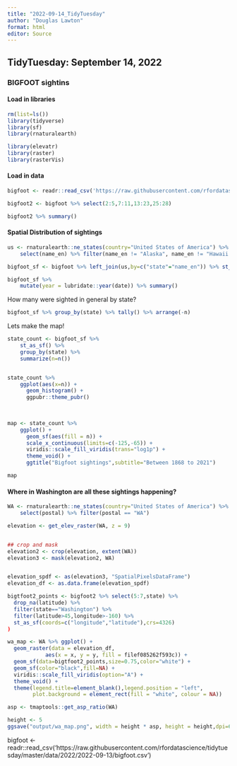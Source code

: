 ```yaml
---
title: "2022-09-14_TidyTuesday"
author: "Douglas Lawton"
format: html
editor: Source
---
```


## TidyTuesday: September 14, 2022

### BIGFOOT sightins

#### Load in libraries

```r
rm(list=ls())
library(tidyverse)
library(sf)
library(rnaturalearth)

library(elevatr)
library(raster)
library(rasterVis)
```



#### Load in data

```r
bigfoot <- readr::read_csv('https://raw.githubusercontent.com/rfordatascience/tidytuesday/master/data/2022/2022-09-13/bigfoot.csv')

bigfoot2 <- bigfoot %>% select(2:5,7:11,13:23,25:28) 

bigfoot2 %>% summary()

```


#### Spatial Distribution of sightings

```r
us <- rnaturalearth::ne_states(country="United States of America") %>% st_as_sf() %>%
    select(name_en) %>% filter(name_en != "Alaska", name_en != "Hawaii'")

bigfoot_sf <- bigfoot %>% left_join(us,by=c("state"="name_en")) %>% st_as_sf()

```


```r
bigfoot_sf %>%
    mutate(year = lubridate::year(date)) %>% summary()

```

How many were sighted in general by state?

```r
bigfoot_sf %>% group_by(state) %>% tally() %>% arrange(-n)
```

Lets make the map!

```r

state_count <- bigfoot_sf %>%
    st_as_sf() %>%
    group_by(state) %>%
    summarize(n=n())


state_count %>%
    ggplot(aes(x=n)) +
      geom_histogram() +
      ggpubr::theme_pubr()

  
  
map <- state_count %>%
    ggplot() +
      geom_sf(aes(fill = n)) +
      scale_x_continuous(limits=c(-125,-65)) +
      viridis::scale_fill_viridis(trans="log1p") +
      theme_void() +
      ggtitle("Bigfoot sightings",subtitle="Between 1868 to 2021")

map
```

#### Where in Washington are all these sightings happening?


```r
WA <- rnaturalearth::ne_states(country="United States of America") %>% st_as_sf() %>%
    select(postal) %>% filter(postal == "WA")

elevation <- get_elev_raster(WA, z = 9)


## crop and mask
elevation2 <- crop(elevation, extent(WA))
elevation3 <- mask(elevation2, WA)


elevation_spdf <- as(elevation3, "SpatialPixelsDataFrame")
elevation_df <- as.data.frame(elevation_spdf)

bigtfoot2_points <- bigfoot2 %>% select(5:7,state) %>% 
  drop_na(latitude) %>% 
  filter(state=="Washington") %>%
  filter(latitude>45,longitude>-160) %>%
  st_as_sf(coords=c("longitude","latitude"),crs=4326)
)

wa_map <- WA %>% ggplot() + 
  geom_raster(data = elevation_df, 
            aes(x = x, y = y, fill = filef085262f593c)) +
  geom_sf(data=bigtfoot2_points,size=0.75,color="white") +
  geom_sf(color="black",fill=NA) +
  viridis::scale_fill_viridis(option="A") +
  theme_void() +
  theme(legend.title=element_blank(),legend.position = "left",
        plot.background = element_rect(fill = "white", colour = NA))

asp <- tmaptools::get_asp_ratio(WA) 

height <- 5
ggsave("output/wa_map.png", width = height * asp, height = height,dpi=600)

```



bigfoot <- readr::read_csv('https://raw.githubusercontent.com/rfordatascience/tidytuesday/master/data/2022/2022-09-13/bigfoot.csv')
